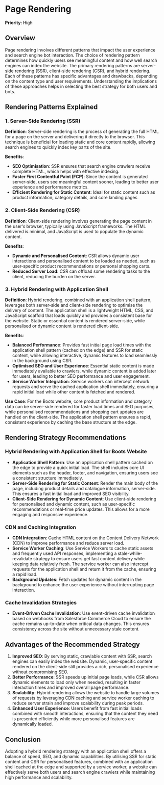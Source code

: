 
# Page Rendering

**Priority**: High

## Overview

Page rendering involves different patterns that impact the user experience and search engine bot interaction. The choice of rendering pattern determines how quickly users see meaningful content and how well search engines can index the website. The primary rendering patterns are server-side rendering (SSR), client-side rendering (CSR), and hybrid rendering. Each of these patterns has specific advantages and drawbacks, depending on the content type and user requirements. Understanding the implications of these approaches helps in selecting the best strategy for both users and bots.

## Rendering Patterns Explained

### 1. Server-Side Rendering (SSR)

**Definition**: Server-side rendering is the process of generating the full HTML for a page on the server and delivering it directly to the browser. This technique is beneficial for loading static and core content rapidly, allowing search engines to quickly index key parts of the site.

**Benefits**:

- **SEO Optimisation**: SSR ensures that search engine crawlers receive complete HTML, which helps with effective indexing.
- **Faster First Contentful Paint (FCP)**: Since the content is generated server-side, users see meaningful content sooner, leading to better user experience and performance metrics.
- **Efficient Rendering for Static Content**: Ideal for static content such as product information, category details, and core landing pages.

### 2. Client-Side Rendering (CSR)

**Definition**: Client-side rendering involves generating the page content in the user's browser, typically using JavaScript frameworks. The HTML delivered is minimal, and JavaScript is used to populate the dynamic content.

**Benefits**:

- **Dynamic and Personalised Content**: CSR allows dynamic user interactions and personalised content to be loaded as needed, such as user-specific product recommendations or personal shopping carts.
- **Reduced Server Load**: CSR can offload some rendering tasks to the client, reducing the burden on the server.

### 3. Hybrid Rendering with Application Shell

**Definition**: Hybrid rendering, combined with an application shell pattern, leverages both server-side and client-side rendering to optimise the delivery of content. The application shell is a lightweight HTML, CSS, and JavaScript scaffold that loads quickly and provides a consistent base for the website. Static or essential content is rendered server-side, while personalised or dynamic content is rendered client-side.

**Benefits**:

- **Balanced Performance**: Provides fast initial page load times with the application shell pattern (cached on the edge) and SSR for static content, while allowing interactive, dynamic features to load seamlessly in the background using CSR.
- **Optimised SEO and User Experience**: Essential static content is made immediately available to crawlers, while dynamic content is added later for users, leading to better SEO performance and user engagement.
- **Service Worker Integration**: Service workers can intercept network requests and serve the cached application shell immediately, ensuring a rapid initial load while other content is fetched and rendered.

**Use Case**: For the Boots website, core product information and category data can be server-side rendered for faster load times and SEO purposes, while personalised recommendations and shopping cart updates are handled on the client-side. The application shell pattern ensures a rapid, consistent experience by caching the base structure at the edge.

## Rendering Strategy Recommendations

### Hybrid Rendering with Application Shell for Boots Website

- **Application Shell Pattern**: Use an application shell pattern cached on the edge to provide a quick initial load. The shell includes core UI elements such as the header, footer, and navigation, ensuring users see a consistent structure immediately.
- **Server-Side Rendering for Static Content**: Render the main body of the page, including product details and catalogue information, server-side. This ensures a fast initial load and improved SEO visibility.
- **Client-Side Rendering for Dynamic Content**: Use client-side rendering for personalised and dynamic content, such as user-specific recommendations or real-time price updates. This allows for a more engaging and responsive experience.

### CDN and Caching Integration

- **CDN Integration**: Cache HTML content on the Content Delivery Network (CDN) to improve performance and reduce server load.
- **Service Worker Caching**: Use Service Workers to cache static assets and frequently used API responses, implementing a stale-while-revalidate strategy to ensure users get fast content delivery while keeping data relatively fresh. The service worker can also intercept requests for the application shell and return it from the cache, ensuring a rapid load.
- **Background Updates**: Fetch updates for dynamic content in the background to enhance the user experience without interrupting page interaction.

### Cache Invalidation Strategies

- **Event-Driven Cache Invalidation**: Use event-driven cache invalidation based on webhooks from Salesforce Commerce Cloud to ensure the cache remains up-to-date when critical data changes. This ensures consistency across the site without unnecessary stale content.

## Advantages of the Recommended Strategy

1. **Improved SEO**: By serving static, crawlable content with SSR, search engines can easily index the website. Dynamic, user-specific content rendered on the client-side still provides a rich, personalised experience without compromising SEO.
2. **Better Performance**: SSR speeds up initial page loads, while CSR allows dynamic elements to load only when needed, resulting in faster interaction times and improved overall page performance.
3. **Scalability**: Hybrid rendering allows the website to handle large volumes of requests by leveraging CDN caching and service worker caching to reduce server strain and improve scalability during peak periods.
4. **Enhanced User Experience**: Users benefit from fast initial loads combined with smooth interactions, ensuring that the content they need is presented efficiently while more personalised features are dynamically loaded.

## Conclusion

Adopting a hybrid rendering strategy with an application shell offers a balance of speed, SEO, and dynamic capabilities. By utilising SSR for static content and CSR for personalised features, combined with an application shell cached at the edge and supported by a service worker, a website can effectively serve both users and search engine crawlers while maintaining high performance and scalability.
